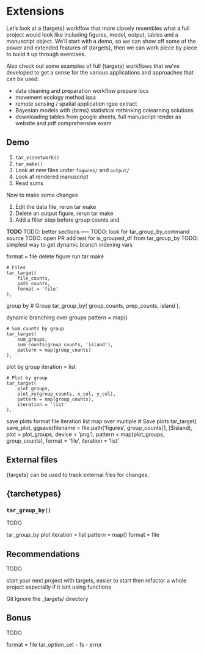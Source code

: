 # Extensions

Let's look at a {targets} workflow that more closely resembles what a full project would look like including figures, model, output, tables and a manuscript object. We'll start with a demo, so we can show off some of the power and extended features of {targets}, then we can work piece by piece to build it up through exercises. 

Also check out some examples of full {targets} workflows that we've developed to get a sense for the various applications and approaches that can be used. 

- data cleaning and preparation workflow prepare locs
- movement ecology method issa 
- remote sensing / spatial application rgee extract
- Bayesian models with {brms} statistical rethinking colearning solutions
- downloading tables from google sheets, full manuscript render as website and pdf comprehensive exam




## Demo

1. `tar_visnetwork()`
1. `tar_make()`
1. Look at new files under `figures/` and `output/`
1. Look at rendered manuscript
1. Read sums


Now to make some changes

1. Edit the data file, rerun tar make
1. Delete an output figure, rerun tar make
1. Add a filter step before group counts and 


**TODO**
TODO: better sections -----
TODO: look for tar_group_by_command source
TODO: open PR add test for is_grouped_df from tar_group_by
TODO: simplest way to get dynamic branch indexing vars


format = file
delete figure
run tar make

    # Files
    tar_target(
        file_counts,
        path_counts,
        format = 'file'
    ),



group by
 # Group
    tar_group_by(
        group_counts,
        prep_counts,
        island
    ),

dynamic branching over groups
pattern = map()
 

    # Sum counts by group
    tar_target(
        sum_groups,
        sum_counts(group_counts, 'island'),
        pattern = map(group_counts)
    ),


plot by group
iteration = list

    # Plot by group
    tar_target(
        plot_groups,
        plot_xy(group_counts, x_col, y_col),
        pattern = map(group_counts),
        iteration = 'list'
    ),


save plots
format file
iteration list
map over multiple
    # Save plots
    tar_target(
        save_plot,
        ggsave(filename = file.path('figures', group_counts[1, ]$island),
               plot = plot_groups,
               device = 'png'),
        pattern = map(plot_groups, group_counts),
        format = 'file',
        iteration = 'list'


## External files

{targets} can be used to track external files for changes. 




## {tarchetypes}


### `tar_group_by()`



TODO 

tar_group_by
plot
iteration = list
pattern = map()
format = file



## Recommendations
TODO

start your next project with targets, easier to start then refactor a whole project especially if it isnt using functions


Git Ignore the _targets/ directory 

## Bonus
TODO

format = file
tar_option_set
- fs 
- error

